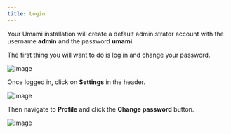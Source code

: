 ```yaml
---
title: Login
---
```


Your Umami installation will create a default administrator account with the username **admin** and the password **umami**.

The first thing you will want to do is log in and change your password.

![image](/images/docs/v1/login.png)

Once logged in, click on **Settings** in the header.

![image](/images/docs/v1/header.png)

Then navigate to **Profile** and click the **Change password** button.

![image](/images/docs/v1/change-password.png)
